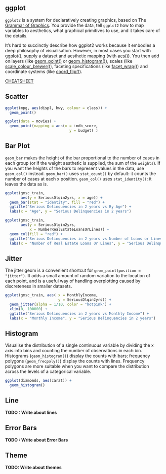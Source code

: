 ## ggplot

`ggplot2` is a system for declaratively creating graphics, based on The [Grammar of Graphics](http://amzn.to/2ef1eWp). You provide the data, tell `ggplot2` how to map variables to aesthetics, what graphical primitives to use, and it takes care of the details.

It’s hard to succinctly describe how ggplot2 works because it embodies a deep philosophy of visualisation. However, in most cases you start with [ggplot()](https://ggplot2.tidyverse.org/reference/ggplot.html), supply a dataset and aesthetic mapping (with [aes()](https://ggplot2.tidyverse.org/reference/aes.html)). You then add on layers (like [geom_point()](https://ggplot2.tidyverse.org/reference/geom_point.html) or [geom_histogram()](https://ggplot2.tidyverse.org/reference/geom_histogram.html)), scales (like [scale_colour_brewer()](https://ggplot2.tidyverse.org/reference/scale_brewer.html)), faceting specifications (like [facet_wrap()](https://ggplot2.tidyverse.org/reference/facet_wrap.html)) and coordinate systems (like [coord_flip()](https://ggplot2.tidyverse.org/reference/coord_flip.html)).

[CHEATSHEET](https://github.com/rstudio/cheatsheets/blob/master/data-visualization-2.1.pdf)

## Scatter
```r

ggplot(mpg, aes(displ, hwy, colour = class)) + 
  geom_point()

ggplot(data = movies) + 
  geom_point(mapping = aes(x = imdb_score, 
                             y = budget) )
```

## Bar Plot

`geom_bar` makes the height of the bar proportional to the number of cases in each group (or if the weight aesthetic is supplied, the sum of the `weights`). If you want the heights of the bars to represent values in the data, use `geom_col()` instead. `geom_bar()` uses `stat_count()` by default: it counts the number of cases at each x position. `geom_col()` uses `stat_identity()`: it leaves the data as is.

```r
ggplot(gmsc_train, 
       aes(y = SeriousDlqin2yrs, x = age)) + 
  geom_bar(stat = "identity", fill = "red") +
  ggtitle("Serious Delinquencies in 2 years vs By Age") + 
  labs(x = "Age", y = "Serious Delinquencies in 2 years") 

ggplot(gmsc_train, 
       aes(y = SeriousDlqin2yrs, 
           x = NumberRealEstateLoansOrLines)) + 
  geom_col(fill = "red") +
  ggtitle("Serious Delinquencies in 2 years vs Number of Loans or Lines") + 
  labs(x = "Number of Real Estate Loans Or Lines", y = "Serious Delinquencies in 2 years")
```

## Jitter

The jitter geom is a convenient shortcut for `geom_point(position = "jitter")`. It adds a small amount of random variation to the location of each point, and is a useful way of handling overplotting caused by discreteness in smaller datasets.

``` r

ggplot(gmsc_train, aes( x = MonthlyIncome, 
                        y = SeriousDlqin2yrs)) + 
  geom_jitter(alpha = 1/10, color = "hotpink") + 
  xlim(0, 100000) +
  ggtitle("Serious Delinquencies in 2 years vs Monthly Income") +
  labs(x = "Monthly Income", y = "Serious Delinquencies in 2 years")
```

## Histogram

Visualise the distribution of a single continuous variable by dividing the x axis into bins and counting the number of observations in each bin. Histograms (`geom_histogram()`) display the counts with bars; frequency polygons (`geom_freqpoly()`) display the counts with lines. Frequency polygons are more suitable when you want to compare the distribution across the levels of a categorical variable.

``` r
ggplot(diamonds, aes(carat)) +
  geom_histogram()
```

## Line

**TODO : Write about lines**

## Error Bars

**TODO : Write about Error Bars**

## Theme 

**TODO: Write about themes**